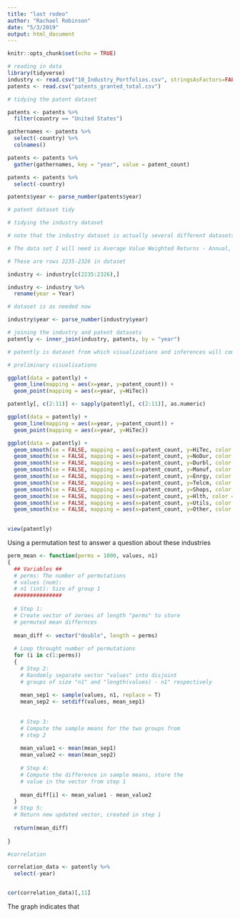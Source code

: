 ```yaml
---
title: "last rodeo"
author: "Rachael Robinson"
date: "5/3/2019"
output: html_document
---
```


```r
knitr::opts_chunk$set(echo = TRUE)
```

```r
# reading in data
library(tidyverse)
industry <- read.csv("10_Industry_Portfolios.csv", stringsAsFactors=FALSE)
patents <- read.csv("patents_granted_total.csv")
```

```r
# tidying the patent dataset

patents <- patents %>%
  filter(country == "United States")

gathernames <- patents %>%
  select(-country) %>%
  colnames()

patents <- patents %>%
  gather(gathernames, key = "year", value = patent_count)

patents <- patents %>%
  select(-country)

patents$year <- parse_number(patents$year)

# patent dataset tidy
```


```r
# tidying the industry dataset

# note that the industry dataset is actually several different datasets

# The data set I will need is Average Value Weighted Returns - Annual, because my patent data is annual as well

# These are rows 2235-2326 in dataset

industry <- industry[c(2235:2326),]

industry <- industry %>%
  rename(year = Year)

# dataset is as needed now
```


```r
industry$year <- parse_number(industry$year)
```


```r
# joining the industry and patent datasets
patently <- inner_join(industry, patents, by = "year")

# patently is dataset from which visualizations and inferences will come
```



```r
# preliminary visualisations

ggplot(data = patently) +
  geom_line(mapping = aes(x=year, y=patent_count)) +
  geom_point(mapping = aes(x=year, y=HiTec))
```


```r
patently[, c(2:11)] <- sapply(patently[, c(2:11)], as.numeric)
```


```r
ggplot(data = patently) +
  geom_line(mapping = aes(x=year, y=patent_count)) +
  geom_point(mapping = aes(x=year, y=HiTec))
```
```r
ggplot(data = patently) +
  geom_smooth(se = FALSE, mapping = aes(x=patent_count, y=HiTec, color = "HiTec")) +
  geom_smooth(se = FALSE, mapping = aes(x=patent_count, y=NoDur, color = "NoDur")) +
  geom_smooth(se = FALSE, mapping = aes(x=patent_count, y=Durbl, color = "Durbl")) +
  geom_smooth(se = FALSE, mapping = aes(x=patent_count, y=Manuf, color = "Manuf")) +
  geom_smooth(se = FALSE, mapping = aes(x=patent_count, y=Enrgy, color = "Enrgy")) +
  geom_smooth(se = FALSE, mapping = aes(x=patent_count, y=Telcm, color = "Telcm")) +
  geom_smooth(se = FALSE, mapping = aes(x=patent_count, y=Shops, color = "Shops")) +
  geom_smooth(se = FALSE, mapping = aes(x=patent_count, y=Hlth, color = "Hlth")) +
  geom_smooth(se = FALSE, mapping = aes(x=patent_count, y=Utils, color = "Utils")) +
  geom_smooth(se = FALSE, mapping = aes(x=patent_count, y=Other, color = "Other"))
  
```

```r
view(patently)
```

Using a permutation test to answer a question about these industries

```r
perm_mean <- function(perms = 1000, values, n1)
{
  ## Variables ##
  # perms: The number of permutations 
  # values (num): 
  # n1 (int): Size of group 1
  ###############
  
  # Step 1:
  # Create vector of zeroes of length "perms" to store
  # permuted mean differnces
  
  mean_diff <- vector("double", length = perms)
  
  # Loop throught number of permutations
  for (i in c(1:perms))
  {
    # Step 2:
    # Randomly separate vector "values" into disjoint 
    # groups of size "n1" and "length(values) - n1" respectively
    
    mean_sep1 <- sample(values, n1, replace = T)
    mean_sep2 <- setdiff(values, mean_sep1)
    
    
    # Step 3:
    # Compute the sample means for the two groups from 
    # step 2
    
    mean_value1 <- mean(mean_sep1)
    mean_value2 <- mean(mean_sep2)
    
    # Step 4: 
    # Compute the difference in sample means, store the
    # value in the vector from step 1
    
    mean_diff[i] <- mean_value1 - mean_value2
  }
  # Step 5:
  # Return new updated vector, created in step 1
    
  return(mean_diff)
  
}
```

```r
#correlation

correlation_data <- patently %>%
  select(-year)


cor(correlation_data)[,11]
```
The graph indicates that

